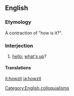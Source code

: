 ==English==

===Etymology===
A contraction of "how is it?".

===Interjection===
{{en-interj}}

# {{context|slang|South Africa|lang=en}} [[hello]]; [[what's up]]?

====Translations====
{{trans-see|what's up}}

[[it:howzit]]
[[ja:howzit]]

[[Category:English colloquialisms]]